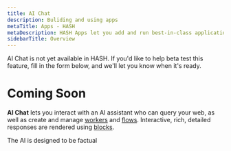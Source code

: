 ```yaml
---
title: AI Chat
description: Buliding and using apps
metaTitle: Apps - HASH
metaDescription: HASH Apps let you add and run best-in-class applications directly within your web
sidebarTitle: Overview
---
```


<Callout style="information" type="coming-soon">
  AI Chat is not yet available in HASH. If you'd like to help beta test this
  feature, fill in the form below, and we'll let you know when it's ready.
</Callout>

# Coming Soon

**AI Chat** lets you interact with an AI assistant who can query your web, as well as create and manage [workers](/guide/ai/workers) and [flows](/guide/flows). Interactive, rich, detailed responses are rendered using [blocks](/guide/blocks).

The AI is designed to be factual 